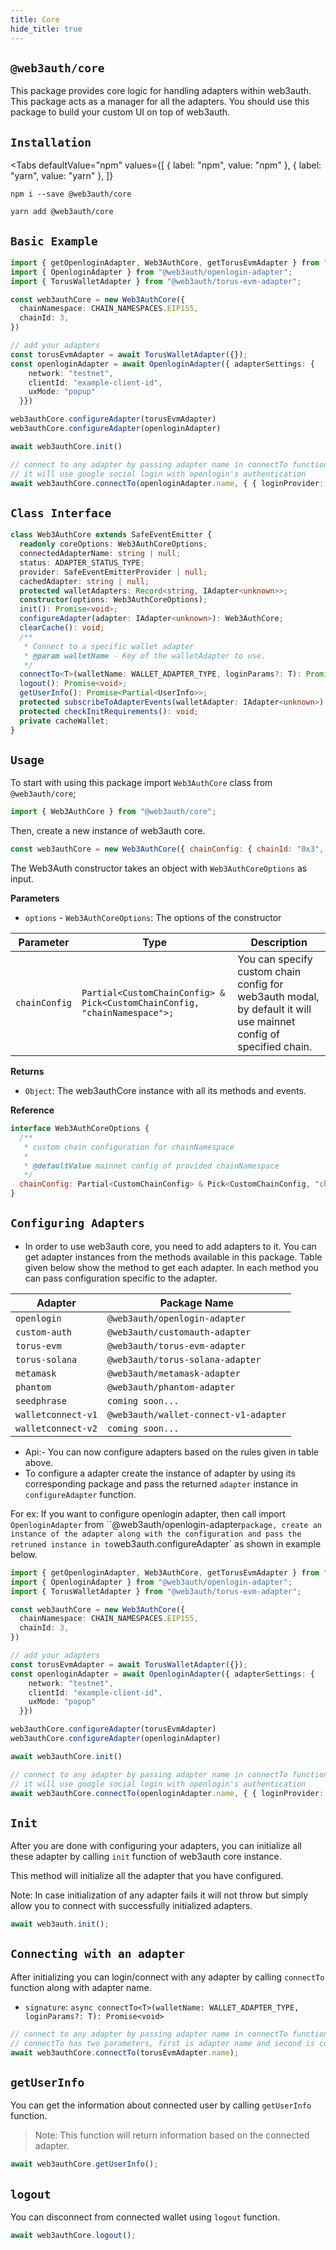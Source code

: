 ```yaml
---
title: Core
hide_title: true
---
```


## `@web3auth/core`

This package provides core logic for handling adapters within web3auth. This package acts as a manager for all the adapters. You should use this
package to build your custom UI on top of web3auth.

## `Installation`

<Tabs
  defaultValue="npm"
  values={[
    { label: "npm", value: "npm" },
    { label: "yarn", value: "yarn" },
  ]}
>

<TabItem value="npm">

```shell
npm i --save @web3auth/core
```

</TabItem>

<TabItem value="yarn">

```shell
yarn add @web3auth/core
```

</TabItem>

</Tabs>

## `Basic Example`

```ts
import { getOpenloginAdapter, Web3AuthCore, getTorusEvmAdapter } from "@web3auth/core";
import { OpenloginAdapter } from "@web3auth/openlogin-adapter";
import { TorusWalletAdapter } from "@web3auth/torus-evm-adapter";

const web3authCore = new Web3AuthCore({
  chainNamespace: CHAIN_NAMESPACES.EIP155,
  chainId: 3,
})

// add your adapters
const torusEvmAdapter = await TorusWalletAdapter({});
const openloginAdapter = await OpenloginAdapter({ adapterSettings: {
    network: "testnet",
    clientId: "example-client-id",
    uxMode: "popup"
  }})

web3authCore.configureAdapter(torusEvmAdapter)
web3authCore.configureAdapter(openloginAdapter)

await web3authCore.init()

// connect to any adapter by passing adapter name in connectTo function.
// it will use google social login with openlogin's authentication
await web3authCore.connectTo(openloginAdapter.name, { { loginProvider: "google" } });

```

## `Class Interface`

```ts
class Web3AuthCore extends SafeEventEmitter {
  readonly coreOptions: Web3AuthCoreOptions;
  connectedAdapterName: string | null;
  status: ADAPTER_STATUS_TYPE;
  provider: SafeEventEmitterProvider | null;
  cachedAdapter: string | null;
  protected walletAdapters: Record<string, IAdapter<unknown>>;
  constructor(options: Web3AuthCoreOptions);
  init(): Promise<void>;
  configureAdapter(adapter: IAdapter<unknown>): Web3AuthCore;
  clearCache(): void;
  /**
   * Connect to a specific wallet adapter
   * @param walletName - Key of the walletAdapter to use.
   */
  connectTo<T>(walletName: WALLET_ADAPTER_TYPE, loginParams?: T): Promise<void>;
  logout(): Promise<void>;
  getUserInfo(): Promise<Partial<UserInfo>>;
  protected subscribeToAdapterEvents(walletAdapter: IAdapter<unknown>): void;
  protected checkInitRequirements(): void;
  private cacheWallet;
}
```

## `Usage`

To start with using this package import `Web3AuthCore` class from `@web3auth/core`;

```javascript
import { Web3AuthCore } from "@web3auth/core";
```

Then, create a new instance of web3auth core.

```javascript
const web3authCore = new Web3AuthCore({ chainConfig: { chainId: "0x3", chainNamespace: CHAIN_NAMESPACES.EIP155 } });
```

The Web3Auth constructor takes an object with `Web3AuthCoreOptions` as input.

**Parameters**

- `options` - `Web3AuthCoreOptions`: The options of the constructor

| Parameter     | Type                                                                      | Description                                                                                                       |
| ------------- | ------------------------------------------------------------------------- | ----------------------------------------------------------------------------------------------------------------- |
| `chainConfig` | `Partial<CustomChainConfig> & Pick<CustomChainConfig, "chainNamespace">;` | You can specify custom chain config for web3auth modal, by default it will use mainnet config of specified chain. |

**Returns**

- `Object`: The web3authCore instance with all its methods and events.

**Reference**

```javascript
interface Web3AuthCoreOptions {
  /**
   * custom chain configuration for chainNamespace
   *
   * @defaultValue mainnet config of provided chainNamespace
   */
  chainConfig: Partial<CustomChainConfig> & Pick<CustomChainConfig, "chainNamespace">;
}
```

## `Configuring Adapters`

- In order to use web3auth core, you need to add adapters to it. You can get adapter instances from the methods available in this package. Table given
  below show the method to get each adapter. In each method you can pass configuration specific to the adapter.

| Adapter            | Package Name                          |
| ------------------ | ------------------------------------- |
| `openlogin`        | `@web3auth/openlogin-adapter`         |
| `custom-auth`      | `@web3auth/customauth-adapter`        |
| `torus-evm`        | `@web3auth/torus-evm-adapter`         |
| `torus-solana`     | `@web3auth/torus-solana-adapter`      |
| `metamask`         | `@web3auth/metamask-adapter`          |
| `phantom`          | `@web3auth/phantom-adapter`           |
| `seedphrase`       | `coming soon...`                      |
| `walletconnect-v1` | `@web3auth/wallet-connect-v1-adapter` |
| `walletconnect-v2` | `coming soon...`                      |

- Api:- You can now configure adapters based on the rules given in table above.
- To configure a adapter create the instance of adapter by using its corresponding package and pass the returned `adapter` instance in
  `configureAdapter` function.

For ex: If you want to configure openlogin adapter, then call import `OpenloginAdapter` from ``@web3auth/openlogin-adapter` package, create an
instance of the adapter along with the configuration and pass the retruned instance in to `web3auth.configureAdapter` as shown in example below.

```ts
import { getOpenloginAdapter, Web3AuthCore, getTorusEvmAdapter } from "@web3auth/core";
import { OpenloginAdapter } from "@web3auth/openlogin-adapter";
import { TorusWalletAdapter } from "@web3auth/torus-evm-adapter";

const web3authCore = new Web3AuthCore({
  chainNamespace: CHAIN_NAMESPACES.EIP155,
  chainId: 3,
})

// add your adapters
const torusEvmAdapter = await TorusWalletAdapter({});
const openloginAdapter = await OpenloginAdapter({ adapterSettings: {
    network: "testnet",
    clientId: "example-client-id",
    uxMode: "popup"
  }})

web3authCore.configureAdapter(torusEvmAdapter)
web3authCore.configureAdapter(openloginAdapter)

await web3authCore.init()

// connect to any adapter by passing adapter name in connectTo function.
// it will use google social login with openlogin's authentication
await web3authCore.connectTo(openloginAdapter.name, { { loginProvider: "google" } });

```

## `Init`

After you are done with configuring your adapters, you can initialize all these adapter by calling `init` function of web3auth core instance.

This method will initialize all the adapter that you have configured.

Note: In case initialization of any adapter fails it will not throw but simply allow you to connect with successfully initialized adapters.

```javascript
await web3auth.init();
```

## `Connecting with an adapter`

After initializing you can login/connect with any adapter by calling `connectTo` function along with adapter name.

- `signature`: `async connectTo<T>(walletName: WALLET_ADAPTER_TYPE, loginParams?: T): Promise<void>`

```javascript
// connect to any adapter by passing adapter name in connectTo function.
// connectTo has two parameters, first is adapter name and second is configuration specific to the adapter.
await web3authCore.connectTo(torusEvmAdapter.name);
```

## `getUserInfo`

You can get the information about connected user by calling `getUserInfo` function.

> Note: This function will return information based on the connected adapter.

```javascript
await web3authCore.getUserInfo();
```

## `logout`

You can disconnect from connected wallet using `logout` function.

```javascript
await web3authCore.logout();
```
